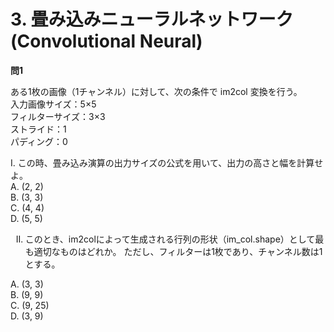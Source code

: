 # 3. 畳み込みニューラルネットワーク (Convolutional Neural)

**問1**

ある1枚の画像（1チャンネル）に対して、次の条件で im2col 変換を行う。  
入力画像サイズ：5×5  
フィルターサイズ：3×3  
ストライド：1  
パディング：0  

I. この時、畳み込み演算の出力サイズの公式を用いて、出力の高さと幅を計算せよ。  
A. (2, 2)  
B. (3, 3)  
C. (4, 4)  
D. (5, 5)  

II. このとき、im2colによって生成される行列の形状（im_col.shape）として最も適切なものはどれか。
ただし、フィルターは1枚であり、チャンネル数は1とする。  

A. (3, 3)  
B. (9, 9)  
C. (9, 25)  
D. (3, 9)  

